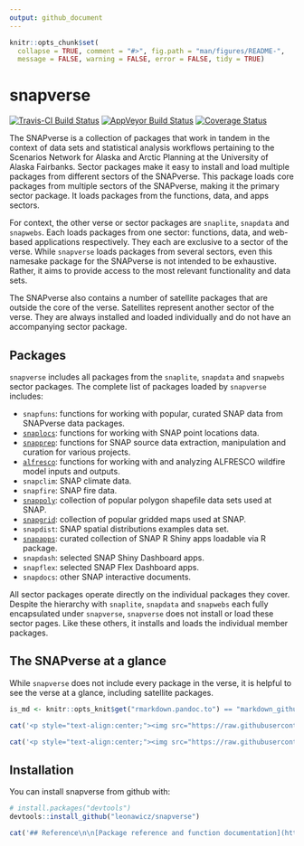 ```yaml
---
output: github_document
---
```


<!-- README.md is generated from README.Rmd. Please edit that file -->

```r
knitr::opts_chunk$set(
  collapse = TRUE, comment = "#>", fig.path = "man/figures/README-",
  message = FALSE, warning = FALSE, error = FALSE, tidy = TRUE)
```
# snapverse

[![Travis-CI Build Status](https://travis-ci.org/leonawicz/snapverse.svg?branch=master)](https://travis-ci.org/leonawicz/snapverse)
[![AppVeyor Build Status](https://ci.appveyor.com/api/projects/status/github/leonawicz/snapverse?branch=master&svg=true)](https://ci.appveyor.com/project/leonawicz/snapverse)
[![Coverage Status](https://img.shields.io/codecov/c/github/leonawicz/snapverse/master.svg)](https://codecov.io/github/leonawicz/snapverse?branch=master)

The SNAPverse is a collection of packages that work in tandem in the context of data sets and statistical analysis workflows pertaining to the Scenarios Network for Alaska and Arctic Planning at the University of Alaska Fairbanks. Sector packages make it easy to install and load multiple packages from different sectors of the SNAPverse. This package loads core packages from multiple sectors of the SNAPverse, making it the primary sector package. 
It loads packages from the functions, data, and apps sectors.

For context, the other verse or sector packages are `snaplite`, `snapdata` and `snapwebs`. Each loads packages from one sector: functions, data, and web-based applications respectively.
They each are exclusive to a sector of the verse. While `snapverse` loads packages from several sectors,
even this namesake package for the SNAPverse is not intended to be exhaustive. Rather, it aims to provide access to the most relevant functionality and data sets.

The SNAPverse also contains a number of satellite packages that are outside the core of the verse. Satellites represent another sector of the verse.
They are always installed and loaded individually and do not have an accompanying sector package. 

## Packages

`snapverse` includes all packages from the `snaplite`, `snapdata` and `snapwebs` sector packages.
The complete list of packages loaded by `snapverse` includes:

* `snapfuns`: functions for working with popular, curated SNAP data from SNAPverse data packages.
* [`snaplocs`](https://leonawicz.github.io/snaplocs/): functions for working with SNAP point locations data.
* [`snapprep`](https://leonawicz.github.io/snapprep/): functions for SNAP source data extraction, manipulation and curation for various projects.
* [`alfresco`](https://leonawicz.github.io/alfresco/): functions for working with and analyzing ALFRESCO wildfire model inputs and outputs.
* `snapclim`: SNAP climate data.
* `snapfire`: SNAP fire data.
* [`snappoly`](https://leonawicz.github.io/snappoly/): collection of popular polygon shapefile data sets used at SNAP.
* [`snapgrid`](https://leonawicz.github.io/snapgrid/): collection of popular gridded maps used at SNAP.
* `snapdist`: SNAP spatial distributions examples data set.
* [`snapapps`](https://leonawicz.github.io/snapapps/): curated collection of SNAP R Shiny apps loadable via R package.
* `snapdash`: selected SNAP Shiny Dashboard apps.
* `snapflex`: selected SNAP Flex Dashboard apps.
* `snapdocs`: other SNAP interactive documents.

All sector packages operate directly on the individual packages they cover.
Despite the hierarchy with `snaplite`, `snapdata` and `snapwebs` each fully encapsulated under `snapverse`,
`snapverse` does not install or load these sector pages. Like these others, it installs and loads the individual member packages.

## The SNAPverse at a glance

While `snapverse` does not include every package in the verse, it is helpful to see the verse at a glance, including satellite packages.

```r
is_md <- knitr::opts_knit$get("rmarkdown.pandoc.to") == "markdown_github-ascii_identifiers"
```

```r
cat('<p style="text-align:center;"><img src="https://raw.githubusercontent.com/leonawicz/leonawicz.github.io/master/assets/img/sv_all.png" width=350></p><br>')
```

```r
cat('<p style="text-align:center;"><img src="https://raw.githubusercontent.com/leonawicz/leonawicz.github.io/master/assets/img/sv_all.svg?sanitize=true"></p>')
```

## Installation

You can install snapverse from github with:

```r
# install.packages("devtools")
devtools::install_github("leonawicz/snapverse")
```

```r
cat('## Reference\n\n[Package reference and function documentation](https://leonawicz.github.io/snapverse/)')
```
